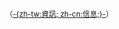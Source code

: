 <templatestyles src="Template:ShareCSS/audiolink.css" /><span class="IPA audiolink nounderlines" style="font-family: sans-serif; white-space: nowrap;" xml:lang="en" lang="en">[[:Media:{{{1}}}|{{IPA|{{{2}}}}}]]</span> <span class="metadata audiolinkinfo"><small>（[[:File:{{{1}}}|-{zh-tw:資訊; zh-cn:信息;}-]]）</small></span><noinclude>{{Documentation|content=
__NOTOC__

== 目的 ==
本模板可快速連結到音訊檔案，以方便直接聆聽。本模板適合放在各行文字中，以說明念法、發音等。

== 使用方式 ==

<code><nowiki>{{Audio-IPA-nohelp|音訊檔案名稱|IPA標記}}</nowiki></code>

範例：
:<code><nowiki>瑞典語：åka {{Audio-IPA-nohelp|sv-åka.ogg|[ˈoːka]}}，旅行、出發</nowiki></code>
結果：
:瑞典語：åka {{Audio-IPA-nohelp|sv-åka.ogg|[ˈoːka]}}，旅行、出發

== 參見 ==
* {{tl|Audio}}，一般正常音訊連結
** {{tl|Audio-nohelp}}，包含幫助訊息的音訊檔案連結
[[Category:辅助模板]]
[[en:Template:Audio-IPA-nohelp]]
}}</noinclude>